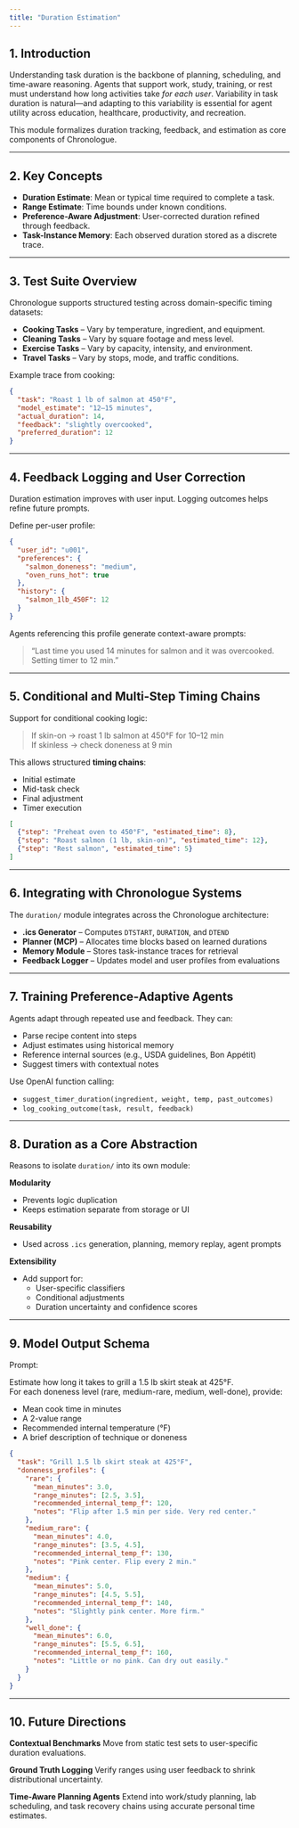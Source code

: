 ```yaml
---
title: "Duration Estimation"
---
```


## 1. Introduction

Understanding task duration is the backbone of planning, scheduling, and time-aware reasoning. Agents that support work, study, training, or rest must understand how long activities take *for each user*. Variability in task duration is natural—and adapting to this variability is essential for agent utility across education, healthcare, productivity, and recreation.

This module formalizes duration tracking, feedback, and estimation as core components of Chronologue.

---

## 2. Key Concepts

- **Duration Estimate**: Mean or typical time required to complete a task.
- **Range Estimate**: Time bounds under known conditions.
- **Preference-Aware Adjustment**: User-corrected duration refined through feedback.
- **Task-Instance Memory**: Each observed duration stored as a discrete trace.

---

## 3. Test Suite Overview

Chronologue supports structured testing across domain-specific timing datasets:

- **Cooking Tasks** – Vary by temperature, ingredient, and equipment.
- **Cleaning Tasks** – Vary by square footage and mess level.
- **Exercise Tasks** – Vary by capacity, intensity, and environment.
- **Travel Tasks** – Vary by stops, mode, and traffic conditions.

Example trace from cooking:

```json
{
  "task": "Roast 1 lb of salmon at 450°F",
  "model_estimate": "12–15 minutes",
  "actual_duration": 14,
  "feedback": "slightly overcooked",
  "preferred_duration": 12
}
```

---

## 4. Feedback Logging and User Correction

Duration estimation improves with user input. Logging outcomes helps refine future prompts.

Define per-user profile:

```json
{
  "user_id": "u001",
  "preferences": {
    "salmon_doneness": "medium",
    "oven_runs_hot": true
  },
  "history": {
    "salmon_1lb_450F": 12
  }
}
```

Agents referencing this profile generate context-aware prompts:

> “Last time you used 14 minutes for salmon and it was overcooked. Setting timer to 12 min.”

---

## 5. Conditional and Multi-Step Timing Chains

Support for conditional cooking logic:

> If skin-on → roast 1 lb salmon at 450°F for 10–12 min  
> If skinless → check doneness at 9 min

This allows structured **timing chains**:
- Initial estimate
- Mid-task check
- Final adjustment
- Timer execution

```json
[
  {"step": "Preheat oven to 450°F", "estimated_time": 8},
  {"step": "Roast salmon (1 lb, skin-on)", "estimated_time": 12},
  {"step": "Rest salmon", "estimated_time": 5}
]
```
---

## 6. Integrating with Chronologue Systems

The `duration/` module integrates across the Chronologue architecture:

- **.ics Generator** – Computes `DTSTART`, `DURATION`, and `DTEND`
- **Planner (MCP)** – Allocates time blocks based on learned durations
- **Memory Module** – Stores task-instance traces for retrieval
- **Feedback Logger** – Updates model and user profiles from evaluations

---

## 7. Training Preference-Adaptive Agents

Agents adapt through repeated use and feedback. They can:

- Parse recipe content into steps
- Adjust estimates using historical memory
- Reference internal sources (e.g., USDA guidelines, Bon Appétit)
- Suggest timers with contextual notes

Use OpenAI function calling:

- `suggest_timer_duration(ingredient, weight, temp, past_outcomes)`
- `log_cooking_outcome(task, result, feedback)`

---

## 8. Duration as a Core Abstraction

Reasons to isolate `duration/` into its own module:

**Modularity**
- Prevents logic duplication
- Keeps estimation separate from storage or UI

**Reusability**
- Used across `.ics` generation, planning, memory replay, agent prompts

**Extensibility**
- Add support for:
  - User-specific classifiers
  - Conditional adjustments
  - Duration uncertainty and confidence scores

---

## 9. Model Output Schema

Prompt:

Estimate how long it takes to grill a 1.5 lb skirt steak at 425°F.  
For each doneness level (rare, medium-rare, medium, well-done), provide:
- Mean cook time in minutes
- A 2-value range
- Recommended internal temperature (°F)
- A brief description of technique or doneness

```json
{
  "task": "Grill 1.5 lb skirt steak at 425°F",
  "doneness_profiles": {
    "rare": {
      "mean_minutes": 3.0,
      "range_minutes": [2.5, 3.5],
      "recommended_internal_temp_f": 120,
      "notes": "Flip after 1.5 min per side. Very red center."
    },
    "medium_rare": {
      "mean_minutes": 4.0,
      "range_minutes": [3.5, 4.5],
      "recommended_internal_temp_f": 130,
      "notes": "Pink center. Flip every 2 min."
    },
    "medium": {
      "mean_minutes": 5.0,
      "range_minutes": [4.5, 5.5],
      "recommended_internal_temp_f": 140,
      "notes": "Slightly pink center. More firm."
    },
    "well_done": {
      "mean_minutes": 6.0,
      "range_minutes": [5.5, 6.5],
      "recommended_internal_temp_f": 160,
      "notes": "Little or no pink. Can dry out easily."
    }
  }
}
```

---

## 10. Future Directions

**Contextual Benchmarks**
Move from static test sets to user-specific duration evaluations.

**Ground Truth Logging**
Verify ranges using user feedback to shrink distributional uncertainty.

**Time-Aware Planning Agents**
Extend into work/study planning, lab scheduling, and task recovery chains using accurate personal time estimates.



